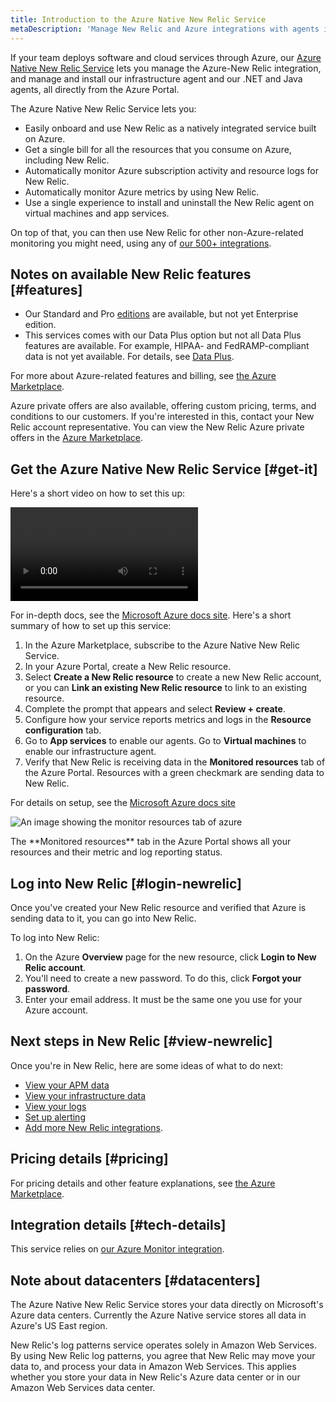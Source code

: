 ```yaml
---
title: Introduction to the Azure Native New Relic Service
metaDescription: 'Manage New Relic and Azure integrations with agents installed directly through the Azure Portal' 
---
```



If your team deploys software and cloud services through Azure, our [Azure Native New Relic Service](https://azuremarketplace.microsoft.com/en-us/marketplace/apps/newrelicinc1635200720692.newrelic_liftr_payg) lets you manage the Azure-New Relic integration, and manage and install our infrastructure agent and our .NET and Java <InlinePopover type="apm" /> agents, all directly from the Azure Portal.

The Azure Native New Relic Service lets you: 

* Easily onboard and use New Relic as a natively integrated service built on Azure.
* Get a single bill for all the resources that you consume on Azure, including New Relic.
* Automatically monitor Azure subscription activity and resource logs for New Relic.
* Automatically monitor Azure metrics by using New Relic.
* Use a single experience to install and uninstall the New Relic agent on virtual machines and app services.

On top of that, you can then use New Relic for other non-Azure-related monitoring you might need, using any of [our 500+ integrations](https://newrelic.com/instant-observability). 

## Notes on available New Relic features [#features]

* Our Standard and Pro [editions](/docs/accounts/accounts-billing/new-relic-one-pricing-billing/new-relic-one-pricing-billing/#editions) are available, but not yet Enterprise edition. 
* This services comes with our Data Plus option but not all Data Plus features are available. For example, HIPAA- and FedRAMP-compliant data is not yet available. For details, see [Data Plus](/docs/accounts/accounts-billing/new-relic-one-pricing-billing/data-ingest-billing/#data-plus).

For more about Azure-related features and billing, see [the Azure Marketplace](https://azuremarketplace.microsoft.com/en-us/marketplace/apps/newrelicinc1635200720692.newrelic_liftr_payg).

Azure private offers are also available, offering custom pricing, terms, and conditions to our customers. If you're interested in this, contact your New Relic account representative. You can view the New Relic Azure private offers in the [Azure Marketplace](https://azuremarketplace.microsoft.com/en-us/marketplace/apps/newrelicinc-privateoffers.nr-privateoffers1?tab=Overview). 

## Get the Azure Native New Relic Service [#get-it]

Here's a short video on how to set this up:

<Video
  id="48LHdqOMAsQ"
  type="youtube"
/>

For in-depth docs, see the [Microsoft Azure docs site](https://learn.microsoft.com/en-us/azure/partner-solutions/new-relic/new-relic-overview). Here's a short summary of how to set up this service: 

1. In the Azure Marketplace, subscribe to the Azure Native New Relic Service.
2. In your Azure Portal, create a New Relic resource.
3. Select **Create a New Relic resource** to create a new New Relic account, or you can **Link an existing New Relic resource** to link to an existing resource.
4. Complete the prompt that appears and select **Review + create**.
5. Configure how your service reports metrics and logs in the **Resource configuration** tab. 
6. Go to **App services** to enable our <InlinePopover type="apm" /> agents. Go to **Virtual machines** to enable our infrastructure agent. 
7. Verify that New Relic is receiving data in the **Monitored resources** tab of the Azure Portal. Resources with a green checkmark are sending data to New Relic.

For details on setup, see the [Microsoft Azure docs site](https://learn.microsoft.com/en-us/azure/partner-solutions/new-relic/new-relic-overview)

<img
  title="monitor-resources"
  alt="An image showing the monitor resources tab of azure"
  src={infrastructureMonitorResources}
/>
<figcaption>
The **Monitored resources** tab in the Azure Portal shows all your resources and their metric and log reporting status. 
</figcaption>

## Log into New Relic [#login-newrelic]

Once you've created your New Relic resource and verified that Azure is sending data to it, you can go into New Relic. 

To log into New Relic: 

1. On the Azure **Overview** page for the new resource, click **Login to New Relic account**. 
2. You'll need to create a new password. To do this, click **Forgot your password**. 
3. Enter your email address. It must be the same one you use for your Azure account. 

## Next steps in New Relic [#view-newrelic]

Once you're in New Relic, here are some ideas of what to do next: 

* [View your APM data](/docs/apm/apm-ui-pages/monitoring/apm-summary-page-view-transaction-apdex-usage-data)
* [View your infrastructure data](/docs/infrastructure/infrastructure-ui-pages/infrastructure-ui-entities)
* [View your logs](/docs/logs/ui-data/use-logs-ui)
* [Set up alerting](/docs/alerts-applied-intelligence/new-relic-alerts/get-started/your-first-nrql-condition)
* [Add more New Relic integrations](https://newrelic.com/instant-observability).

## Pricing details [#pricing]

For pricing details and other feature explanations, see [the Azure Marketplace](https://azuremarketplace.microsoft.com/en-us/marketplace/apps/newrelicinc1635200720692.newrelic_liftr_payg).

## Integration details [#tech-details]

This service relies on [our Azure Monitor integration](/docs/infrastructure/microsoft-azure-integrations/azure-integrations-list/azure-monitor).

## Note about datacenters [#datacenters]

The Azure Native New Relic Service stores your data directly on Microsoft's Azure data centers. Currently the Azure Native service stores all data in Azure's US East region. 

New Relic's log patterns service operates solely in Amazon Web Services. By using New Relic log patterns, you agree that New Relic may move your data to, and process your data in Amazon Web Services. This applies whether you store your data in New Relic's Azure data center or in our Amazon Web Services data center.